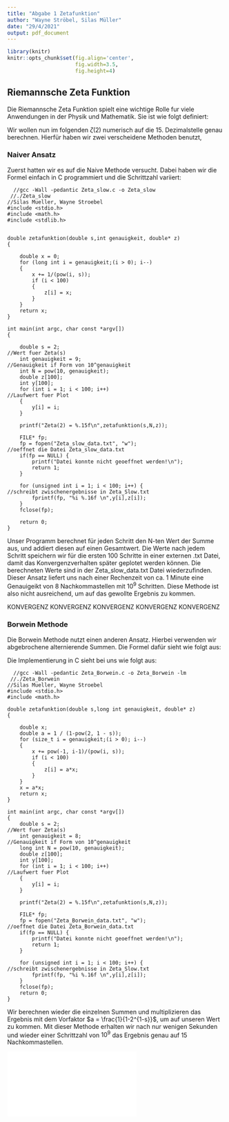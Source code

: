 ```yaml
---
title: "Abgabe 1 Zetafunktion"
author: "Wayne Ströbel, Silas Müller"
date: "29/4/2021"
output: pdf_document
---
```

```r
library(knitr)
knitr::opts_chunk$set(fig.align='center',
                      fig.width=3.5,
                      fig.height=4)
```

## Riemannsche Zeta Funktion

Die Riemannsche Zeta Funktion spielt eine wichtige Rolle fur viele Anwendungen in der Physik und Mathematik. Sie ist wie folgt definiert:

\begin{equation}
\zeta{(s)} = \sum_{k=1}^{\infty} \frac{1}{k^s},\hspace{35pt} s \in \mathbb{C} \textbackslash \{0\}
\end{equation}

Wir wollen nun im folgenden $\zeta{(2)}$ numerisch auf die 15. Dezimalstelle genau berechnen. Hierfür haben wir zwei verscheidene Methoden benutzt,

### Naiver Ansatz

Zuerst hatten wir es auf die Naive Methode versucht. Dabei haben wir die Formel einfach in C programmiert und die Schrittzahl variiert:

```{}
  //gcc -Wall -pedantic Zeta_slow.c -o Zeta_slow
 //./Zeta_slow
//Silas Mueller, Wayne Stroebel
#include <stdio.h>
#include <math.h>
#include <stdlib.h>


double zetafunktion(double s,int genauigkeit, double* z)                       
{
    
    double x = 0;
    for (long int i = genauigkeit;(i > 0); i--)
    {
        x += 1/(pow(i, s));
        if (i < 100)
        {
            z[i] = x;
        }
    }
    return x;
}

int main(int argc, char const *argv[])
{
    
    double s = 2;                                                       //Wert fuer Zeta(s)
    int genauigkeit = 9;                                                //Genauigkeit if Form von 10^genauigkeit
    int N = pow(10, genauigkeit);
    double z[100];
    int y[100];
    for (int i = 1; i < 100; i++)                                      //Laufwert fuer Plot
    {
        y[i] = i;
    }
    
    printf("Zeta(2) = %.15f\n",zetafunktion(s,N,z));

    FILE* fp;
    fp = fopen("Zeta_slow_data.txt", "w");                              //oeffnet die Datei Zeta_slow_data.txt
    if(fp == NULL) {
        printf("Datei konnte nicht geoeffnet werden!\n");
        return 1;
    }

    for (unsigned int i = 1; i < 100; i++) {                              //schreibt zwischenergebnisse in Zeta_Slow.txt
        fprintf(fp, "%i %.16f \n",y[i],z[i]);
    }
    fclose(fp);

    return 0;
}
```

Unser Programm berechnet für jeden Schritt den N-ten Wert der Summe aus, und addiert diesen auf einen Gesamtwert. Die Werte nach jedem Schritt speichern wir für die ersten 100 Schritte in einer externen .txt Datei, damit das Konvergenzverhalten später geplotet werden können. Die berechneten Werte sind in der Zeta_slow_data.txt Datei wiederzufinden. Dieser Ansatz liefert uns nach einer Rechenzeit von ca. 1 Minute eine Genauigeikt von 8 Nachkommastellen mit $10^9$ Schritten. Diese Methode ist also nicht ausreichend, um auf das gewollte Ergebnis zu kommen. 

KONVERGENZ KONVERGENZ KONVERGENZ KONVERGENZ KONVERGENZ


### Borwein Methode

Die Borwein Methode nutzt einen anderen Ansatz. Hierbei verwenden wir abgebrochene alternierende Summen. Die Formel dafür sieht wie folgt aus:

\begin{equation}
\zeta{(s)} = \frac{1}{1-2^{1-s}} \sum_{k=1}^{infty} \frac{(-1)^{k-1}}{k^s} 
\end{equation}

Die Implementierung in C sieht bei uns wie folgt aus: 

```{}
  //gcc -Wall -pedantic Zeta_Borwein.c -o Zeta_Borwein -lm
 //./Zeta_Borwein
//Silas Mueller, Wayne Stroebel
#include <stdio.h>
#include <math.h>

double zetafunktion(double s,long int genauigkeit, double* z)
{ 
    
    double x;
    double a = 1 / (1-pow(2, 1 - s));
    for (size_t i = genauigkeit;(i > 0); i--)
    {
        x += pow(-1, i-1)/(pow(i, s));
        if (i < 100)
        {
            z[i] = a*x;
        }        
    }
    x = a*x;
    return x;
}

int main(int argc, char const *argv[])
{
    double s = 2;                                                       //Wert fuer Zeta(s)
    int genauigkeit = 8;                                                //Genauigkeit if Form von 10^genauigkeit
    long int N = pow(10, genauigkeit);
    double z[100];
    int y[100];
    for (int i = 1; i < 100; i++)                                         //Laufwert fuer Plot
    {
        y[i] = i;
    }

    printf("Zeta(2) = %.15f\n",zetafunktion(s,N,z));

    FILE* fp;
    fp = fopen("Zeta_Borwein_data.txt", "w");                              //oeffnet die Datei Zeta_Borwein_data.txt
    if(fp == NULL) {
        printf("Datei konnte nicht geoeffnet werden!\n");
        return 1;
    }

    for (unsigned int i = 1; i < 100; i++) {                              //schreibt zwischenergebnisse in Zeta_Slow.txt
        fprintf(fp, "%i %.16f \n",y[i],z[i]);
    }
    fclose(fp);
    return 0;
}
``` 

Wir berechnen wieder die einzelnen Summen und multiplizieren das Ergebnis mit dem Vorfaktor $a = \frac{1}{1-2^{1-s}}$, um auf unseren Wert zu kommen. Mit dieser Methode erhalten wir nach nur wenigen Sekunden und wieder einer Schrittzahl von $10^9$ das Ergebnis genau auf 15 Nachkommastellen. 

![](Konvergenzverhalten.pdf)



